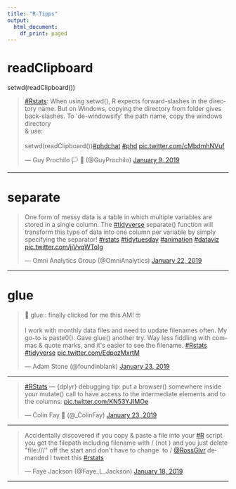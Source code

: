 ```yaml
---
title: "R-Tipps"
output:
  html_document:
    df_print: paged
---
```


# readClipboard

setwd(readClipboard())


<blockquote class="twitter-tweet" data-lang="en"><p lang="en" dir="ltr"><a href="https://twitter.com/hashtag/Rstats?src=hash&amp;ref_src=twsrc%5Etfw">#Rstats</a>: When using setwd(), R expects forward-slashes in the directory name. But on Windows, copying the directory from folder gives back-slashes. To &#39;de-windowsify&#39; the path name, copy the windows directory <br>&amp; use:<br><br>setwd(readClipboard())<a href="https://twitter.com/hashtag/phdchat?src=hash&amp;ref_src=twsrc%5Etfw">#phdchat</a> <a href="https://twitter.com/hashtag/phd?src=hash&amp;ref_src=twsrc%5Etfw">#phd</a> <a href="https://t.co/cMbdmhNVuf">pic.twitter.com/cMbdmhNVuf</a></p>&mdash; Guy Prochilo 🏳️
🌈 (@GuyProchilo) <a href="https://twitter.com/GuyProchilo/status/1083117541210370048?ref_src=twsrc%5Etfw">January 9, 2019</a></blockquote>
<script async src="https://platform.twitter.com/widgets.js" charset="utf-8"></script>

---

# separate



<blockquote class="twitter-tweet" data-lang="en"><p lang="en" dir="ltr">One form of messy data is a table in which multiple variables are stored in a single column. The <a href="https://twitter.com/hashtag/tidyverse?src=hash&amp;ref_src=twsrc%5Etfw">#tidyverse</a> separate() function will transform this type of data into one column per variable by simply specifying the separator! <a href="https://twitter.com/hashtag/rstats?src=hash&amp;ref_src=twsrc%5Etfw">#rstats</a> <a href="https://twitter.com/hashtag/tidytuesday?src=hash&amp;ref_src=twsrc%5Etfw">#tidytuesday</a> <a href="https://twitter.com/hashtag/animation?src=hash&amp;ref_src=twsrc%5Etfw">#animation</a> <a href="https://twitter.com/hashtag/dataviz?src=hash&amp;ref_src=twsrc%5Etfw">#dataviz</a> <a href="https://t.co/jjVvqWToIg">pic.twitter.com/jjVvqWToIg</a></p>&mdash; Omni Analytics Group (@OmniAnalytics) <a href="https://twitter.com/OmniAnalytics/status/1087740310699032576?ref_src=twsrc%5Etfw">January 22, 2019</a></blockquote>
<script async src="https://platform.twitter.com/widgets.js" charset="utf-8"></script>


---

# glue

<blockquote class="twitter-tweet" data-lang="en"><p lang="en" dir="ltr">🤩 glue:: finally clicked for me this AM! 🤓<br><br>I work with monthly data files and need to update filenames often. My go-to is paste0(). Gave glue() another try. Way less fiddling with commas &amp; quote marks, and it&#39;s easier to see the filename. <a href="https://twitter.com/hashtag/Rstats?src=hash&amp;ref_src=twsrc%5Etfw">#Rstats</a> <a href="https://twitter.com/hashtag/tidyverse?src=hash&amp;ref_src=twsrc%5Etfw">#tidyverse</a> <a href="https://t.co/EdpozMxrtM">pic.twitter.com/EdpozMxrtM</a></p>&mdash; Adam Stone (@foundinblank) <a href="https://twitter.com/foundinblank/status/1088025539191939073?ref_src=twsrc%5Etfw">January 23, 2019</a></blockquote>
<script async src="https://platform.twitter.com/widgets.js" charset="utf-8"></script>


---


<blockquote class="twitter-tweet" data-lang="en"><p lang="en" dir="ltr"><a href="https://twitter.com/hashtag/RStats?src=hash&amp;ref_src=twsrc%5Etfw">#RStats</a> — {dplyr} debugging tip: put a browser() somewhere inside your mutate() call to have access to the intermediate elements and to the columns: <a href="https://t.co/KN53YJIMOe">pic.twitter.com/KN53YJIMOe</a></p>&mdash; Colin Fay 🤘 (@_ColinFay) <a href="https://twitter.com/_ColinFay/status/1088022736117645314?ref_src=twsrc%5Etfw">January 23, 2019</a></blockquote>
<script async src="https://platform.twitter.com/widgets.js" charset="utf-8"></script>

---

<blockquote class="twitter-tweet" data-lang="en"><p lang="en" dir="ltr">Accidentally discovered if you copy &amp; paste a file into your <a href="https://twitter.com/hashtag/R?src=hash&amp;ref_src=twsrc%5Etfw">#R</a> script you get the filepath including filename with / (not \) and you just delete &quot;file:///&quot; off the start and don&#39;t have to change \ to / <a href="https://twitter.com/RossGlvr?ref_src=twsrc%5Etfw">@RossGlvr</a> demanded I tweet this <a href="https://twitter.com/hashtag/rstats?src=hash&amp;ref_src=twsrc%5Etfw">#rstats</a></p>&mdash; Faye Jackson (@Faye_L_Jackson) <a href="https://twitter.com/Faye_L_Jackson/status/1086235176269688832?ref_src=twsrc%5Etfw">January 18, 2019</a></blockquote>
<script async src="https://platform.twitter.com/widgets.js" charset="utf-8"></script>


---


